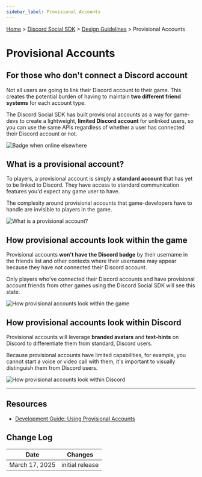 ```yaml
---
sidebar_label: Provisional Accounts
---
```


[Home](/docs/intro) > [Discord Social SDK](/docs/discord-social-sdk/overview) > [Design Guidelines](/docs/discord-social-sdk/design-guidelines) > Provisional Accounts

# Provisional Accounts

## For those who don't connect a Discord account

Not all users are going to link their Discord account to their game. This creates the potential burden of having to maintain **two different friend systems** for each account type.

The Discord Social SDK has built provisional accounts as a way for game-devs to create a lightweight, **limited Discord account** for unlinked users, so you can use the same APIs regardless of whether a user has connected their Discord account or not.

![Badge when online elsewhere](images/social-sdk/design-guidelines/Prov-02.webp)

## What is a provisional account?

To players, a provisional account is simply a **standard account** that has yet to be linked to Discord. They have access to standard communication features you'd expect any game user to have.

The complexity around provisional accounts that game-developers have to handle are invisible to players in the game.

![What is a provisional account?](images/social-sdk/design-guidelines/Prov-03.webp)

## How provisional accounts look within the game

Provisional accounts **won't have the Discord badge** by their username in the friends list and other contexts where their username may appear because they have not connected their Discord account.

Only players who've connected their Discord accounts and have provisional account friends from other games using the Discord Social SDK will see this state.

![How provisional accounts look within the game](images/social-sdk/design-guidelines/Prov-04.webp)

## How provisional accounts look within Discord

Provisional accounts will leverage **branded avatars** and **text-hints** on Discord to differentiate them from standard, Discord users.

Because provisional accounts have limited capabilities, for example, you cannot start a voice or video call with them, it's important to visually distinguish them from Discord users.

![How provisional accounts look within Discord](images/social-sdk/design-guidelines/Prov-05.webp)

---

## Resources 

- [Development Guide: Using Provisional Accounts](/docs/discord-social-sdk/development-guides/using-provisional-accounts)

## Change Log

| Date           | Changes         |
|----------------|-----------------|
| March 17, 2025 | initial release |
